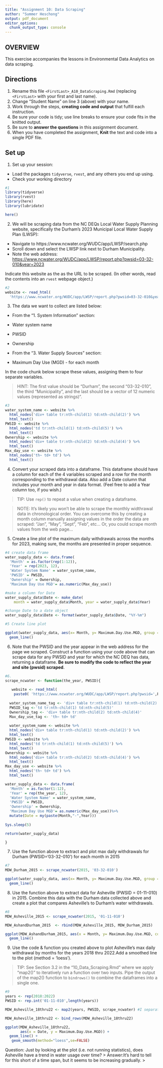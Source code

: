 ```yaml
---
title: "Assignment 10: Data Scraping"
author: "Summer Heschong"
output: pdf_document
editor_options: 
  chunk_output_type: console
---
```


## OVERVIEW

This exercise accompanies the lessons in Environmental Data Analytics on data scraping. 

## Directions
1. Rename this file `<FirstLast>_A10_DataScraping.Rmd` (replacing `<FirstLast>` with your first and last name).
2. Change "Student Name" on line 3 (above) with your name.
3. Work through the steps, **creating code and output** that fulfill each instruction.
4. Be sure your code is tidy; use line breaks to ensure your code fits in the knitted output.
5. Be sure to **answer the questions** in this assignment document.
6. When you have completed the assignment, **Knit** the text and code into a single PDF file.


## Set up 
1. Set up your session:

* Load the packages `tidyverse`, `rvest`, and any others you end up using.
* Check your working directory

```r
#1 
library(tidyverse)
library(rvest)
library(here)
library(lubridate)

here()

```

2. We will be scraping data from the NC DEQs Local Water Supply Planning website, specifically the Durham's 2023 Municipal Local Water Supply Plan (LWSP): 
 * Navigate to https://www.ncwater.org/WUDC/app/LWSP/search.php
 * Scroll down and select the LWSP link next to Durham Municipality. 
 * Note the web address: <https://www.ncwater.org/WUDC/app/LWSP/report.php?pwsid=03-32-010&year=2023>
 
Indicate this website as the as the URL to be scraped. (In other words, read the contents into an `rvest` webpage object.)

```r
#2 
website <- read_html(
  'https://www.ncwater.org/WUDC/app/LWSP/report.php?pwsid=03-32-010&year=2023')
```

3. The data we want to collect are listed below:

* From the "1. System Information" section:
 * Water system name
 * PWSID
 * Ownership
 
* From the "3. Water Supply Sources" section:
 * Maximum Day Use (MGD) - for each month

In the code chunk below scrape these values, assigning them to four separate variables.

>HINT: The first value should be "Durham", the second "03-32-010", the third "Municipality", and the last should be a vector of 12 numeric values (represented as strings)".

```r
#3 
water_system_name <- website %>%
  html_nodes('div+ table tr:nth-child(1) td:nth-child(2)') %>%
  html_text()
PWSID <- website %>%
  html_nodes('td tr:nth-child(1) td:nth-child(5)') %>%
  html_text()
Ownership <- website %>%
  html_nodes('div+ table tr:nth-child(2) td:nth-child(4)') %>%
  html_text()
Max_day_use <- website %>%
  html_nodes('th~ td+ td') %>%
  html_text()

```


4. Convert your scraped data into a dataframe. This dataframe should have a column for each of the 4 variables scraped and a row for the month corresponding to the withdrawal data. Also add a Date column that includes your month and year in data format. (Feel free to add a Year column too, if you wish.)

>TIP: Use `rep()` to repeat a value when creating a dataframe.

>NOTE: It's likely you won't be able to scrape the monthly widthrawal data in chronological order. You can overcome this by creating a month column manually assigning values in the order the data are scraped: "Jan", "May", "Sept", "Feb", etc... Or, you could scrape month values from the web page...

5. Create a line plot of the maximum daily withdrawals across the months for 2023, making sure, the months are presented in proper sequence.

```r
#4 create data frame
water_supply_data <- data.frame(
  'Month' = as.factor(rep(1:12)),
  'Year' = rep(2023, 12),
  'Water System Name' = water_system_name,
  'PWSID' = PWSID,
  'Ownership' = Ownership,
  'Maximum Day Use MGD'= as.numeric(Max_day_use))

#make a column for Date
water_supply_data$Date <- make_date(
    month = water_supply_data$Month, year = water_supply_data$Year) 

#change Date to a date object  
water_supply_data$Date <- format(water_supply_data$Date, "%Y-%m")

#5 Create line plot

ggplot(water_supply_data, aes(x= Month, y= Maximum.Day.Use.MGD, group = 1)) +
  geom_line()

```

6. Note that the PWSID and the year appear in the web address for the page we scraped. Construct a function using your code above that can scrape data for any PWSID and year for which the NC DEQ has data, returning a dataframe.
**Be sure to modify the code to reflect the year and site (pwsid) scraped**.

```r
#6. 
scrape_ncwater <- function(the_year, PWSID){
 
   website <- read_html(
    paste0( 'https://www.ncwater.org/WUDC/app/LWSP/report.php?pwsid=',PWSID,'&year=',the_year))
  
  water_system_name_tag <- 'div+ table tr:nth-child(1) td:nth-child(2)'
  PWSID_tag <-'td tr:nth-child(1) td:nth-child(5)'
  Ownership_tag <- 'div+ table tr:nth-child(2) td:nth-child(4)'
  Max_day_use_tag <- 'th~ td+ td'
  
  water_system_name <- website %>%
  html_nodes('div+ table tr:nth-child(1) td:nth-child(2)') %>%
  html_text()
PWSID <- website %>%
  html_nodes('td tr:nth-child(1) td:nth-child(5)') %>%
  html_text()
Ownership <- website %>%
  html_nodes('div+ table tr:nth-child(2) td:nth-child(4)') %>%
  html_text()
Max_day_use <- website %>%
  html_nodes('th~ td+ td') %>%
  html_text()

water_supply_data <- data.frame(
  'Month' = as.factor(1:12),
  'Year' = rep(the_year, 12),
  'Water System Name' = water_system_name, 
  'PWSID' = PWSID,
  'Ownership' = Ownership,
  'Maximum Day Use MGD'= as.numeric(Max_day_use))%>%
  mutate(Date = my(paste(Month,"-",Year)))
  
Sys.sleep(5)

return(water_supply_data)

}

```

7. Use the function above to extract and plot max daily withdrawals for Durham (PWSID='03-32-010') for each month in 2015

```r
#7 
MDW_Durham_2015 <- scrape_ncwater(2015, '03-32-010')

ggplot(water_supply_data, aes(x= Month, y= Maximum.Day.Use.MGD, group = 1)) +
  geom_line()

```

8. Use the function above to extract data for Asheville (PWSID = 01-11-010) in 2015. Combine this data with the Durham data collected above and create a plot that compares Asheville's to Durham's water withdrawals.

```r
#8 
MDW_Asheville_2015 <- scrape_ncwater(2015, '01-11-010')

MDW_AshandDurham_2015  <- rbind(MDW_Asheville_2015, MDW_Durham_2015)

ggplot(MDW_AshandDurham_2015, aes(x = Month, y= Maximum.Day.Use.MGD, color = Water.System.Name, group= Water.System.Name)) +
  geom_line()
```


9. Use the code & function you created above to plot Asheville's max daily withdrawal by months for the years 2018 thru 2022.Add a smoothed line to the plot (method = 'loess').

> TIP: See Section 3.2 in the "10_Data_Scraping.Rmd" where we apply "map2()" to iteratively run a function over two inputs. Pipe the output of the map2() function to `bindrows()` to combine the dataframes into a single one. 

```r
#9 
years <- rep(2018:2022)
PWSID <- rep.int('01-11-010',length(years)) 

MDW_Asheville_18thru22 <- map2(years, PWSID, scrape_ncwater) #I separated these two lines because when I used a pipe I was getting an error that MDW_Asheville_18thru22 didn't exist.

MDW_Asheville_18thru22 <- bind_rows(MDW_Asheville_18thru22)

ggplot(MDW_Asheville_18thru22,
       aes(x = Date, y = Maximum.Day.Use.MGD)) +
  geom_line() +
   geom_smooth(method="loess",se=FALSE)

```

Question: Just by looking at the plot (i.e. not running statistics), does Asheville have a trend in water usage over time?
> Answer:It's hard to tell for this short of a time span, but it seems to be increasing gradually. 
>
